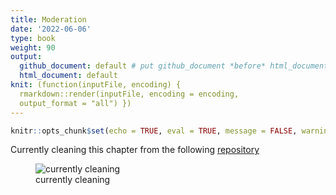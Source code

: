 ```yaml
---
title: Moderation
date: '2022-06-06'
type: book
weight: 90
output:
  github_document: default # put github_document *before* html_document
  html_document: default
knit: (function(inputFile, encoding) {
  rmarkdown::render(inputFile, encoding = encoding,
  output_format = "all") })
---
```


```r
knitr::opts_chunk$set(echo = TRUE, eval = TRUE, message = FALSE, warning = FALSE)
```

Currently cleaning this chapter from the following [repository](https://github.com/jpedroza1228/cpp_3307)

![currently cleaning](https://media.giphy.com/media/zZRxy466qETsY/giphy.gif)
